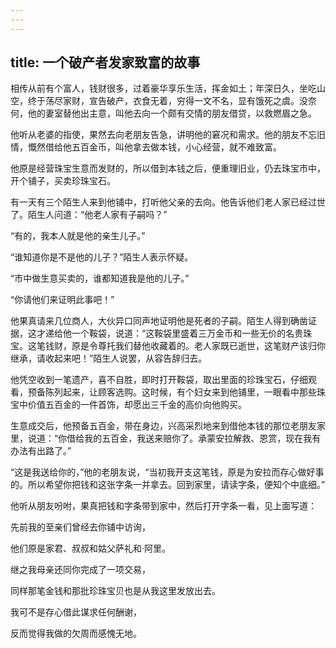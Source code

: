 ```yaml
---
---
---
```

title: 一个破产者发家致富的故事
---




相传从前有个富人，钱财很多，过着豪华享乐生活，挥金如土；年深日久，坐吃山空，终于荡尽家财，宣告破产，衣食无着，穷得一文不名，显有饿死之虞。没奈何，他的妻室替他出主意，叫他去向一个颇有交情的朋友借贷，以救燃眉之急。

他听从老婆的指使，果然去向老朋友告急，讲明他的窘况和需求。他的朋友不忘旧情，慨然借给他五百金币，叫他拿去做本钱，小心经营，就不难致富。

他原是经营珠宝生意而发财的，所以借到本钱之后，便重理旧业，仍去珠宝市中，开个铺子，买卖珍珠宝石。

有一天有三个陌生人来到他铺中，打听他父亲的去向。他告诉他们老人家已经过世了。陌生人问道：“他老人家有子嗣吗？”

“有的，我本人就是他的亲生儿子。”

“谁知道你是不是他的儿子？”陌生人表示怀疑。

“市中做生意买卖的，谁都知道我是他的儿子。”

“你请他们来证明此事吧！”

他果真请来几位商人，大伙异口同声地证明他是死者的子嗣。陌生人得到确凿证据，这才递给他一个鞍袋，说道：“这鞍袋里盛着三万金币和一些无价的名贵珠宝。这笔钱财，原是令尊托我们替他收藏着的。老人家既已逝世，这笔财产该归你继承，请收起来吧！”陌生人说罢，从容告辞归去。

他凭空收到一笔遗产，喜不自胜，即时打开鞍袋，取出里面的珍珠宝石，仔细观看，预备陈列起来，让顾客选购。这时候，有个妇女来到他铺里，一眼看中那些珠宝中价值五百金的一件首饰，却愿出三千金的高价向他购买。

生意成交后，他预备五百金，带在身边，兴高采烈地来到借他本钱的那位老朋友家里，说道：“你借给我的五百金，我送来赔你了。承蒙安拉解救、恩赏，现在我有办法有出路了。”

“这是我送给你的，”他的老朋友说，“当初我开支这笔钱，原是为安拉而存心做好事的。所以希望你把钱和这张字条一并拿去。回到家里，请读字条，便知个中底细。”

他听从朋友吩咐，果真把钱和字条带到家中，然后打开字条一看，见上面写道：

先前我的至亲们曾经去你铺中访询，

他们原是家君、叔叔和姑父萨礼和·阿里。

继之我母亲还同你完成了一项交易，

同样那笔金钱和那批珍珠宝贝也是从我这里发放出去。

我可不是存心借此谋求任何酬谢，

反而觉得我做的欠周而感愧无地。